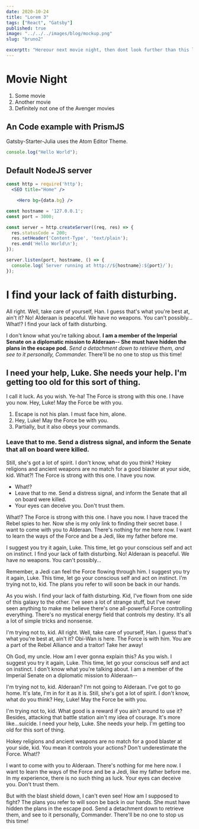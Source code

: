 ```yaml
---
date: 2020-10-24
title: "Lorem 3"
tags: ["React", "Gatsby"]
published: true
image: "../../../images/blog/mockup.png"
slug: "bruno2"

excerptt: "Hereour next movie night, then dont look further than this list. Grab your popcorn, choose one of the movies and thank me later."
---
```


# Movie Night

1. Some movie
2. Another movie
3. Definitely not one of the Avenger movies

## An Code example with PrismJS

Gatsby-Starter-Julia uses the Atom Editor Theme.

```js
console.log("Hello World");
```

## Default NodeJS server

```jsx
const http = require('http');
  <SEO title="Home" />

    <Hero bg={data.bg} />

const hostname = '127.0.0.1';
const port = 3000;

const server = http.createServer((req, res) => {
  res.statusCode = 200;
  res.setHeader('Content-Type', 'text/plain');
  res.end('Hello World\n');
});

server.listen(port, hostname, () => {
  console.log(`Server running at http://${hostname}:${port}/`);
});
```

# I find your lack of faith disturbing.

All right. Well, take care of yourself, Han. I guess that's what you're best at, ain't it? No! Alderaan is peaceful. We have no weapons. You can't possibly… What!? I find your lack of faith disturbing.

I don't know what you're talking about. **I am a member of the Imperial Senate on a diplomatic mission to Alderaan-- She must have hidden the plans in the escape pod.** _Send a detachment down to retrieve them, and see to it personally, Commander._ There'll be no one to stop us this time!

## I need your help, Luke. She needs your help. I'm getting too old for this sort of thing.

I call it luck. As you wish. Ye-ha! The Force is strong with this one. I have you now. Hey, Luke! May the Force be with you.

1. Escape is not his plan. I must face him, alone.
2. Hey, Luke! May the Force be with you.
3. Partially, but it also obeys your commands.

### Leave that to me. Send a distress signal, and inform the Senate that all on board were killed.

Still, she's got a lot of spirit. I don't know, what do you think? Hokey religions and ancient weapons are no match for a good blaster at your side, kid. What?! The Force is strong with this one. I have you now.

- What!?
- Leave that to me. Send a distress signal, and inform the Senate that all on board were killed.
- Your eyes can deceive you. Don't trust them.

What!? The Force is strong with this one. I have you now. I have traced the Rebel spies to her. Now she is my only link to finding their secret base. I want to come with you to Alderaan. There's nothing for me here now. I want to learn the ways of the Force and be a Jedi, like my father before me.

I suggest you try it again, Luke. This time, let go your conscious self and act on instinct. I find your lack of faith disturbing. No! Alderaan is peaceful. We have no weapons. You can't possibly…

Remember, a Jedi can feel the Force flowing through him. I suggest you try it again, Luke. This time, let go your conscious self and act on instinct. I'm trying not to, kid. The plans you refer to will soon be back in our hands.

As you wish. I find your lack of faith disturbing. Kid, I've flown from one side of this galaxy to the other. I've seen a lot of strange stuff, but I've never seen anything to make me believe there's one all-powerful Force controlling everything. There's no mystical energy field that controls my destiny. It's all a lot of simple tricks and nonsense.

I'm trying not to, kid. All right. Well, take care of yourself, Han. I guess that's what you're best at, ain't it? Obi-Wan is here. The Force is with him. You are a part of the Rebel Alliance and a traitor! Take her away!

Oh God, my uncle. How am I ever gonna explain this? As you wish. I suggest you try it again, Luke. This time, let go your conscious self and act on instinct. I don't know what you're talking about. I am a member of the Imperial Senate on a diplomatic mission to Alderaan--

I'm trying not to, kid. Alderaan? I'm not going to Alderaan. I've got to go home. It's late, I'm in for it as it is. Still, she's got a lot of spirit. I don't know, what do you think? Hey, Luke! May the Force be with you.

I'm trying not to, kid. What good is a reward if you ain't around to use it? Besides, attacking that battle station ain't my idea of courage. It's more like…suicide. I need your help, Luke. She needs your help. I'm getting too old for this sort of thing.

Hokey religions and ancient weapons are no match for a good blaster at your side, kid. You mean it controls your actions? Don't underestimate the Force. What!?

I want to come with you to Alderaan. There's nothing for me here now. I want to learn the ways of the Force and be a Jedi, like my father before me. In my experience, there is no such thing as luck. Your eyes can deceive you. Don't trust them.

But with the blast shield down, I can't even see! How am I supposed to fight? The plans you refer to will soon be back in our hands. She must have hidden the plans in the escape pod. Send a detachment down to retrieve them, and see to it personally, Commander. There'll be no one to stop us this time!
